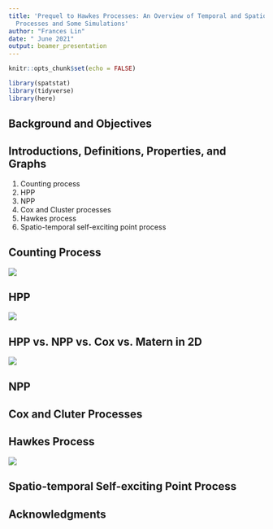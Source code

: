 ```yaml
---
title: 'Prequel to Hawkes Processes: An Overview of Temporal and Spatio-Temporal Point
  Processes and Some Simulations'
author: "Frances Lin"
date: " June 2021"
output: beamer_presentation
---
```


```r
knitr::opts_chunk$set(echo = FALSE)
```

```r
library(spatstat)
library(tidyverse)
library(here)
```

## Background and Objectives

## Introductions, Definitions, Properties, and Graphs

1. Counting process
2. HPP
3. NPP
4. Cox and Cluster processes 
5. Hawkes process 
6. Spatio-temporal self-exciting point process

## Counting Process

![](/Users/franceslinyc/Hawkes-Process-2021/results/plot_1D_Counting.png)

## HPP

![](/Users/franceslinyc/Hawkes-Process-2021/results/plot_1D_HPP.png)

## HPP vs. NPP vs. Cox vs. Matern in 2D

![](/Users/franceslinyc/Hawkes-Process-2021/results/plot_2D_All.png)

## NPP

## Cox and Cluter Processes 

## Hawkes Process

![](/Users/franceslinyc/Hawkes-Process-2021/results/plot_1D_Hawkes.png)

## Spatio-temporal Self-exciting Point Process



## Acknowledgments



